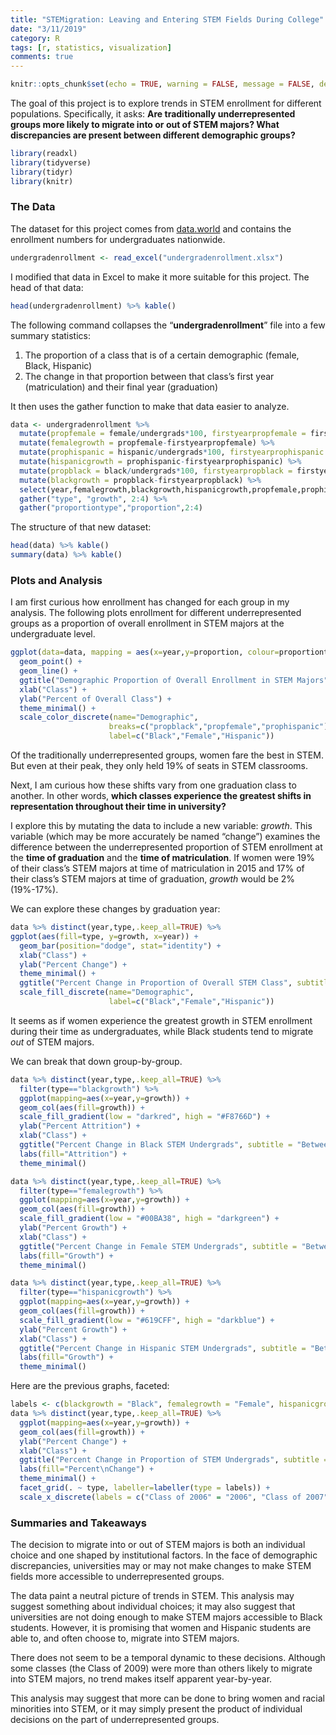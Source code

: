 ```yaml
---
title: "STEMigration: Leaving and Entering STEM Fields During College"
date: "3/11/2019"
category: R
tags: [r, statistics, visualization]
comments: true
---
```


```r
knitr::opts_chunk$set(echo = TRUE, warning = FALSE, message = FALSE, dev="png", fig.width=11, fig.height = 8)
```

The goal of this project is to explore trends in STEM enrollment for different populations. Specifically, it asks: **Are traditionally underrepresented groups more likely to migrate into or out of STEM majors? What discrepancies are present between different demographic groups?**

```r
library(readxl)
library(tidyverse)
library(tidyr)
library(knitr)
```

### The Data

The dataset for this project comes from [data.world](https://data.world/womens-history-month/womens-history-month-week-2/workspace/file?agentid=nsf&datasetid=undergraduate-enrollment-in-engineering-programs&filename=tab2-9.xlsx) and contains the enrollment numbers for undergraduates nationwide. 

```r
undergradenrollment <- read_excel("undergradenrollment.xlsx")
```

I modified that data in Excel to make it more suitable for this project. The head of that data:

```r
head(undergradenrollment) %>% kable()
```

The following command collapses the "**undergradenrollment**" file into a few summary statistics:

1. The proportion of a class that is of a certain demographic (female, Black, Hispanic)
2. The change in that proportion between that class's first year (matriculation) and their final year (graduation)

It then uses the gather function to make that data easier to analyze.

```r
data <- undergradenrollment %>%
  mutate(propfemale = female/undergrads*100, firstyearpropfemale = firstyearfemale/firstyearundergrads*100) %>% 
  mutate(femalegrowth = propfemale-firstyearpropfemale) %>% 
  mutate(prophispanic = hispanic/undergrads*100, firstyearprophispanic = firstyearhispanic/firstyearundergrads*100) %>% 
  mutate(hispanicgrowth = prophispanic-firstyearprophispanic) %>% 
  mutate(propblack = black/undergrads*100, firstyearpropblack = firstyearblack/firstyearundergrads*100) %>% 
  mutate(blackgrowth = propblack-firstyearpropblack) %>% 
  select(year,femalegrowth,blackgrowth,hispanicgrowth,propfemale,prophispanic,propblack)  %>% 
  gather("type", "growth", 2:4) %>% 
  gather("proportiontype","proportion",2:4)
```

The structure of that new dataset:

```r
head(data) %>% kable()
summary(data) %>% kable()
```

### Plots and Analysis

I am first curious how enrollment has changed for each group in my analysis. The following plots enrollment for different underrepresented groups as a proportion of overall enrollment in STEM majors at the undergraduate level.

```r
ggplot(data=data, mapping = aes(x=year,y=proportion, colour=proportiontype, group=proportiontype)) +
  geom_point() +
  geom_line() +
  ggtitle("Demographic Proportion of Overall Enrollment in STEM Majors", subtitle="Over time") +
  xlab("Class") +
  ylab("Percent of Overall Class") +
  theme_minimal() +
  scale_color_discrete(name="Demographic",
                      breaks=c("propblack","propfemale","prophispanic"),
                      label=c("Black","Female","Hispanic"))
```

Of the traditionally underrepresented groups, women fare the best in STEM. But even at their peak, they only held 19% of seats in STEM classrooms.

Next, I am curious how these shifts vary from one graduation class to another. In other words, **which classes experience the greatest shifts in representation throughout their time in university?**

I explore this by mutating the data to include a new variable: *growth*.
This variable (which may be more accurately be named "change") examines the difference between the underrepresented proportion of STEM enrollment at the **time of graduation** and the **time of matriculation**. 
If women were 19% of their class's STEM majors at time of matriculation in 2015 and 17% of their class's STEM majors at time of graduation, *growth* would be 2% (19%-17%).

We can explore these changes by graduation year:

```r
data %>% distinct(year,type,.keep_all=TRUE) %>% 
ggplot(aes(fill=type, y=growth, x=year)) + 
  geom_bar(position="dodge", stat="identity") +
  xlab("Class") +
  ylab("Percent Change") +
  theme_minimal() +
  ggtitle("Percent Change in Proportion of Overall STEM Class", subtitle="Between time of matriculation and time of graduation") +
  scale_fill_discrete(name="Demographic",
                      label=c("Black","Female","Hispanic"))
```

It seems as if women experience the greatest growth in STEM enrollment during their time as undergraduates, while Black students tend to migrate *out* of STEM majors.

We can break that down group-by-group.

```r
data %>% distinct(year,type,.keep_all=TRUE) %>% 
  filter(type=="blackgrowth") %>% 
  ggplot(mapping=aes(x=year,y=growth)) +
  geom_col(aes(fill=growth)) + 
  scale_fill_gradient(low = "darkred", high = "#F8766D") +
  ylab("Percent Attrition") +
  xlab("Class") +
  ggtitle("Percent Change in Black STEM Undergrads", subtitle = "Between time of matriculation and time of graduation") +
  labs(fill="Attrition") +
  theme_minimal()
```

```r
data %>% distinct(year,type,.keep_all=TRUE) %>% 
  filter(type=="femalegrowth") %>% 
  ggplot(mapping=aes(x=year,y=growth)) +
  geom_col(aes(fill=growth)) +
  scale_fill_gradient(low = "#00BA38", high = "darkgreen") +
  ylab("Percent Growth") +
  xlab("Class") +
  ggtitle("Percent Change in Female STEM Undergrads", subtitle = "Between time of matriculation and time of graduation") +
  labs(fill="Growth") +
  theme_minimal()
```

```r
data %>% distinct(year,type,.keep_all=TRUE) %>% 
  filter(type=="hispanicgrowth") %>% 
  ggplot(mapping=aes(x=year,y=growth)) +
  geom_col(aes(fill=growth)) +
  scale_fill_gradient(low = "#619CFF", high = "darkblue") +
  ylab("Percent Growth") +
  xlab("Class") +
  ggtitle("Percent Change in Hispanic STEM Undergrads", subtitle = "Between time of matriculation and time of graduation") +
  labs(fill="Growth") +
  theme_minimal()
```

Here are the previous graphs, faceted:

```r
labels <- c(blackgrowth = "Black", femalegrowth = "Female", hispanicgrowth="Hispanic") 
data %>% distinct(year,type,.keep_all=TRUE) %>% 
  ggplot(mapping=aes(x=year,y=growth)) +
  geom_col(aes(fill=growth)) +
  ylab("Percent Change") +
  xlab("Class") +
  ggtitle("Percent Change in Proportion of STEM Undergrads", subtitle = "Between time of matriculation and time of graduation") +
  labs(fill="Percent\nChange") +
  theme_minimal() +
  facet_grid(. ~ type, labeller=labeller(type = labels)) +
  scale_x_discrete(labels = c("Class of 2006" = "2006", "Class of 2007" = "2007", "Class of 2008" = "2008", "Class of 2009" = "2009", "Class of 2010" = "2010", "Class of 2011" = "2011", "Class of 2012" = "2012", "Class of 2013" = "2013"))
```  

### Summaries and Takeaways

The decision to migrate into or out of STEM majors is both an individual choice and one shaped by institutional factors. In the face of demographic discrepancies, universities may or may not make changes to make STEM fields more accessible to underrepresented groups. 

The data paint a neutral picture of trends in STEM. This analysis may suggest something about individual choices; it may also suggest that universities are not doing enough to make STEM majors accessible to Black students. However, it is promising that women and Hispanic students are able to, and often choose to, migrate into STEM majors. 

There does not seem to be a temporal dynamic to these decisions. Although some classes (the Class of 2009) were more than others likely to migrate into STEM majors, no trend makes itself apparent year-by-year.

This analysis may suggest that more can be done to bring women and racial minorities into STEM, or it may simply present the product of individual decisions on the part of underrepresented groups.